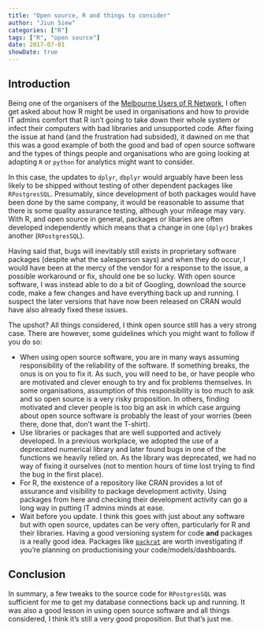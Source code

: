 ```yaml
---
title: "Open source, R and things to consider"
author: "Jiun Siew"
categories: ["R"]
tags: ["R", "open source"]
date: 2017-07-01
showDate: true
---
```

  
## Introduction
Being one of the organisers of the [Melbourne Users of R Network](https://www.meetup.com/en-AU/MelbURN-Melbourne-Users-of-R-Network/), I often get asked about how R might be used in organisations and how to provide IT admins comfort that R isn't going to take down their whole system or infect their computers with bad libraries and unsupported code.  After fixing the issue at hand (and the frustration had subsided), it dawned on me that this was a good example of both the good and bad of open source software and the types of things people and organisations who are going looking at adopting `R` or `python` for analytics might want to consider.  

In this case, the updates to `dplyr`, `dbplyr` would arguably have been less likely to be shipped without testing of other dependent packages like `RPostgresSQL`.  Presumably, since development of both packages would have been done by the same company, it would be reasonable to assume that there is some quality assurance testing, although your mileage may vary.  With R, and open source in general, packages or libaries are often developed independently which means that a change in one (`dplyr`) brakes another (`RPostgresSQL`).

Having said that, bugs will inevitably still exists in proprietary software packages (despite what the salesperson says) and when they do occur, I would have been at the mercy of the vendor for a response to the issue, a possible workaround or fix, should one be so lucky.  With open source software, I was instead able to do a bit of Googling, download the source code, make a few changes and have everything back up and running.  I suspect the later versions that have now been released on CRAN would have also already fixed these issues.  

The upshot?  All things considered, I think open source still has a very strong case.  There are however, some guidelines which you might want to follow if you do so:

   * When using open source software, you are in many ways assuming responsibility of the reliability of the software.  If something breaks, the onus is on you to fix it.  As such, you will need to be, or have people who are motivated and clever enough to try and fix problems themselves.  In some organisations, assumption of this responsibility is too much to ask and so open source is a very risky proposition.  In others, finding motivated and clever people is too big an ask in which case arguing about open source software is probably the least of your worries (been there, done that, don't want the T-shirt).
   * Use libraries or packages that are well supported and actively developed.  In a previous workplace, we adopted the use of a deprecated numerical library and later found bugs in one of the functions we heavily relied on.  As the library was deprecated, we had no way of fixing it ourselves (not to mention hours of time lost trying to find the bug in the first place).  
   * For R, the existence of a repository like CRAN provides a lot of assurance and visibility to package development activity.  Using packages from here and checking their development activity can go a long way in putting IT admins minds at ease.
   * Wait before you update.  I think this goes with just about any software but with open source, updates can be very often, particularly for R and their libraries.  Having a good versioning system for code __and__ packages is a really good idea.  Packages like [`packrat`](https://rstudio.github.io/packrat/) are worth investigating if you're planning on productionising your code/models/dashboards.  
    
## Conclusion
In summary, a few tweaks to the source code for `RPostgresSQL` was sufficient for me to get my database connections back up and running.  It was also a good lesson in using open source software and all things considered, I think it's still a very good proposition.  But that's just me.


